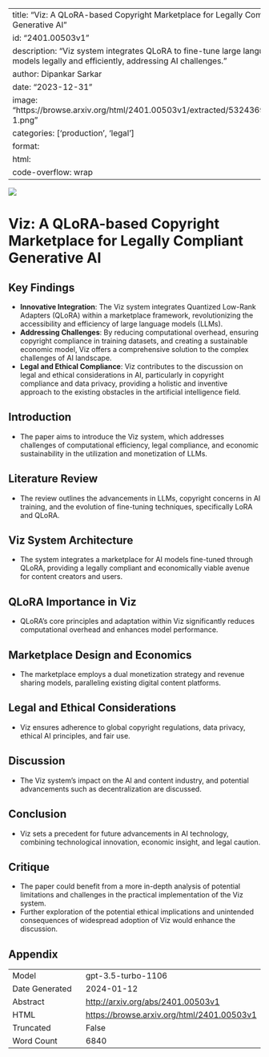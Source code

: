 
---
title: "Viz: A QLoRA-based Copyright Marketplace for Legally Compliant Generative AI"
id: "2401.00503v1"
description: "Viz system integrates QLoRA to fine-tune large language models legally and efficiently, addressing AI challenges."
author: Dipankar Sarkar
date: "2023-12-31"
image: "https://browse.arxiv.org/html/2401.00503v1/extracted/5324369/viz-1.png"
categories: ['production', 'legal']
format:
  html:
    code-overflow: wrap
---

![](https://browse.arxiv.org/html/2401.00503v1/extracted/5324369/viz-1.png)

# Viz: A QLoRA-based Copyright Marketplace for Legally Compliant Generative AI

## Key Findings
- **Innovative Integration**: The Viz system integrates Quantized Low-Rank Adapters (QLoRA) within a marketplace framework, revolutionizing the accessibility and efficiency of large language models (LLMs).
- **Addressing Challenges**: By reducing computational overhead, ensuring copyright compliance in training datasets, and creating a sustainable economic model, Viz offers a comprehensive solution to the complex challenges of AI landscape.
- **Legal and Ethical Compliance**: Viz contributes to the discussion on legal and ethical considerations in AI, particularly in copyright compliance and data privacy, providing a holistic and inventive approach to the existing obstacles in the artificial intelligence field.

## Introduction
- The paper aims to introduce the Viz system, which addresses challenges of computational efficiency, legal compliance, and economic sustainability in the utilization and monetization of LLMs.

## Literature Review
- The review outlines the advancements in LLMs, copyright concerns in AI training, and the evolution of fine-tuning techniques, specifically LoRA and QLoRA.

## Viz System Architecture
- The system integrates a marketplace for AI models fine-tuned through QLoRA, providing a legally compliant and economically viable avenue for content creators and users.

## QLoRA Importance in Viz
- QLoRA's core principles and adaptation within Viz significantly reduces computational overhead and enhances model performance.

## Marketplace Design and Economics
- The marketplace employs a dual monetization strategy and revenue sharing models, paralleling existing digital content platforms.

## Legal and Ethical Considerations
- Viz ensures adherence to global copyright regulations, data privacy, ethical AI principles, and fair use.

## Discussion
- The Viz system's impact on the AI and content industry, and potential advancements such as decentralization are discussed.

## Conclusion
- Viz sets a precedent for future advancements in AI technology, combining technological innovation, economic insight, and legal caution.

## Critique
- The paper could benefit from a more in-depth analysis of potential limitations and challenges in the practical implementation of the Viz system.
- Further exploration of the potential ethical implications and unintended consequences of widespread adoption of Viz would enhance the discussion.

## Appendix

|          |          |
|----------|----------|
| Model     | gpt-3.5-turbo-1106       |
| Date Generated     | 2024-01-12       |
| Abstract | [http://arxiv.org/abs/2401.00503v1](http://arxiv.org/abs/2401.00503v1)        |
| HTML     | [https://browse.arxiv.org/html/2401.00503v1](https://browse.arxiv.org/html/2401.00503v1)       |
| Truncated       | False       |
| Word Count       | 6840       |